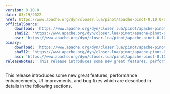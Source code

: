 ```yaml
---
version: 0.10.0
date: 03/19/2022
href: https://www.apache.org/dyn/closer.lua/pinot/apache-pinot-0.10.0/apache-pinot-0.10.0-bin.tar.gz?action=download
officialSource:
    download: 'https://www.apache.org/dyn/closer.lua/pinot/apache-pinot-0.10.0/apache-pinot-0.10.0-src.tar.gz?action=download'
    sha512: 'https://www.apache.org/dyn/closer.lua/pinot/apache-pinot-0.10.0/apache-pinot-0.10.0-src.tar.gz.sha512?action=download'
    asc: 'https://www.apache.org/dyn/closer.lua/pinot/apache-pinot-0.10.0/apache-pinot-0.10.0-src.tar.gz.asc?action=download'
binary:
    download: 'https://www.apache.org/dyn/closer.lua/pinot/apache-pinot-0.10.0/apache-pinot-0.10.0-bin.tar.gz?action=download'
    sha512: 'https://www.apache.org/dyn/closer.lua/pinot/apache-pinot-0.10.0/apache-pinot-0.10.0-bin.tar.gz.sha512?action=download'
    asc: 'https://www.apache.org/dyn/closer.lua/pinot/apache-pinot-0.10.0/apache-pinot-0.10.0-bin.tar.gz.asc?action=download'
releaseNotes: 'This release introduces some new great features, performance enhancements, UI improvments, and bug fixes which are described in details in the following sections.'
---
```


This release introduces some new great features, performance enhancements, UI improvments, and bug fixes which are described in details in the following sections.
